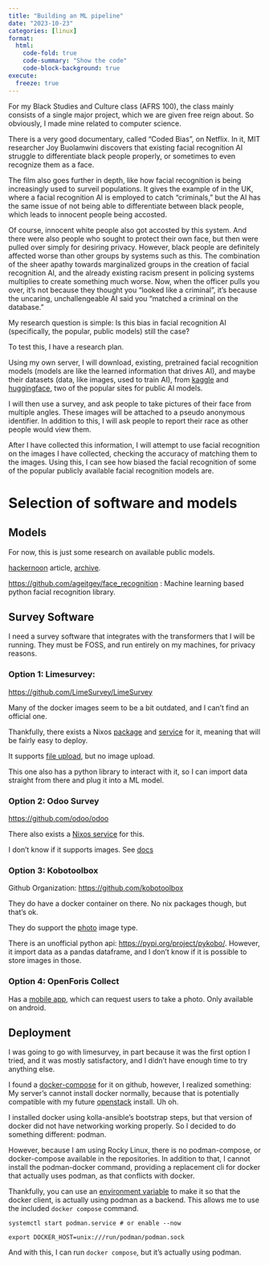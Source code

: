 ```yaml
---
title: "Building an ML pipeline"
date: "2023-10-23"
categories: [linux]
format:
  html:
    code-fold: true
    code-summary: "Show the code"
    code-block-background: true
execute:
  freeze: true
---
```


For my Black Studies and Culture class (AFRS 100), the class mainly consists of a single major project, which we are given free reign about. So obviously, I made mine related to computer science. 


There is a very good documentary, called “Coded Bias”, on Netflix. In it, MIT researcher Joy Buolamwini discovers that existing facial recognition AI struggle to differentiate black people properly, or sometimes to even recognize them as a face. 

The film also goes further in depth, like how facial recognition is being increasingly used to surveil populations. It gives the example of in the UK, where a facial recognition AI is employed to catch “criminals,” but the AI has the same issue of not being able to differentiate between black people, which leads to innocent people being accosted. 

Of course, innocent white people also got accosted by this system. And there were also people who sought to protect their own face, but then were pulled over simply for desiring privacy. However, black people are definitely affected worse than other groups by systems such as this. The combination of the sheer apathy towards marginalized groups in the creation of facial recognition AI, and the already existing racism present in policing systems multiplies to create something much worse. Now, when the officer pulls you over, it’s not because they thought you “looked like a criminal”, it’s because the uncaring, unchallengeable AI said you “matched a criminal on the database.”


My research question is simple: Is this bias in facial recognition AI (specifically, the popular, public models) still the case?


To test this, I have a research plan. 

Using my own server, I will download, existing, pretrained facial recognition models (models are like the learned information that drives AI), and maybe their datasets (data, like images, used to train AI), from [kaggle](https://www.kaggle.com/) and [huggingface](https://huggingface.co/), two of the popular sites for public AI models. 

I will then use a survey, and ask people to take pictures of their face from multiple angles. These images will be attached to  a pseudo anonymous identifier. In addition to this, I will ask people to report their race as other people would view them. 

After I have collected this information, I will attempt to use facial recognition on the images I have collected, checking the accuracy of matching them to the images. Using this, I can see how biased the facial recognition of some of the popular publicly available facial recognition models are. 



# Selection of software and models


## Models

For now, this is just some research on available public models.

[hackernoon](https://hackernoon.com/6-best-open-source-projects-for-real-time-face-recognition-vr1w34x5) article, [archive](https://web.archive.org/web/20230423202315/https://hackernoon.com/6-best-open-source-projects-for-real-time-face-recognition-vr1w34x5).

<https://github.com/ageitgey/face_recognition> : Machine learning based python facial recognition library. 


## Survey Software

I need a survey software that integrates with the transformers that I will be running. They must be FOSS, and run entirely on my machines, for privacy reasons.

### Option 1: Limesurvey:

<https://github.com/LimeSurvey/LimeSurvey> 

Many of the docker images seem to be a bit outdated, and I can't find an official one. 

Thankfully, there exists a Nixos [package](https://search.nixos.org/packages?channel=23.05&show=limesurvey&size=50&sort=relevance&type=packages&query=limesurvey) and [service](https://search.nixos.org/options?channel=23.05&show=limesurvey&size=50&sort=relevance&type=packages&query=limesurvey) for it, meaning that will be fairly easy to deploy.

It supports [file upload](https://manual.limesurvey.org/Question_type_-_File_upload), but no image upload.

This one also has a python library to interact with it, so I can import data straight from there and plug it into a ML model. 

### Option 2: Odoo Survey

<https://github.com/odoo/odoo>

There also exists a [Nixos service](https://search.nixos.org/options?channel=23.05&from=0&size=50&sort=relevance&type=packages&query=odoo) for this. 

I don't know if it supports images. See [docs](https://www.odoo.com/documentation/16.0/applications/marketing/surveys/create.html)

### Option 3: Kobotoolbox

Github Organization: <https://github.com/kobotoolbox>

They do have a docker container on there. No nix packages though, but that's ok.

They do support the [photo](https://support.kobotoolbox.org/photo_audio_video_file.html?highlight=image) image type.

There is an unofficial python api: <https://pypi.org/project/pykobo/>. However, it import data as a pandas dataframe, and I don't know if it is possible to store images in those.

### Option 4: OpenForis Collect

Has a [mobile app](https://openforis.org/tools/collect-mobile/), which can request users to take a photo. Only available on android.



## Deployment

I was going to go with limesurvey, in part because it was the first option I tried, and it was mostly satisfactory, and I didn't have enough time to try anything else. 

I found a [docker-compose](https://github.com/martialblog/docker-limesurvey) for it on github, however, I realized something: My server's cannot install docker normally, because that is potentially compatible with my future [openstack](../build-server-2/) install. Uh oh. 

I installed docker using kolla-ansible's bootstrap steps, but that version of docker did not have networking working properly. So I decided to do something different: podman.

However, because I am using Rocky Linux, there is no podman-compose, or docker-compose available in the repositories. In addition to that, I cannot install the podman-docker command, providing a replacement cli for docker that actually uses podman, as that conflicts with docker. 

Thankfully, you can use an [environment variable](https://podman-desktop.io/docs/migrating-from-docker/using-the-docker_host-environment-variable) to make it so that the docker client, is actually using podman as a backend. This allows me to use the included `docker compose` command. 


```.default

systemctl start podman.service # or enable --now

export DOCKER_HOST=unix:///run/podman/podman.sock
```

And with this, I can run `docker compose`, but it's actually using podman.









